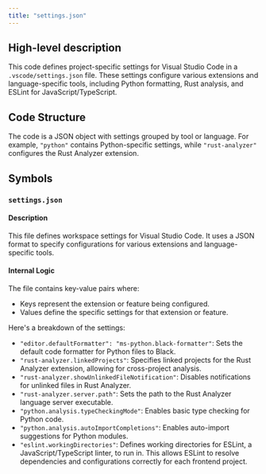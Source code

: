 ```yaml
---
title: "settings.json"
---
```


## High-level description
This code defines project-specific settings for Visual Studio Code in a `.vscode/settings.json` file. These settings configure various extensions and language-specific tools, including Python formatting, Rust analysis, and ESLint for JavaScript/TypeScript.

## Code Structure
The code is a JSON object with settings grouped by tool or language. For example, `"python"` contains Python-specific settings, while `"rust-analyzer"` configures the Rust Analyzer extension.

## Symbols
### `settings.json`
#### Description
This file defines workspace settings for Visual Studio Code. It uses a JSON format to specify configurations for various extensions and language-specific tools.

#### Internal Logic
The file contains key-value pairs where:
- Keys represent the extension or feature being configured.
- Values define the specific settings for that extension or feature.

Here's a breakdown of the settings:

- `"editor.defaultFormatter": "ms-python.black-formatter"`: Sets the default code formatter for Python files to Black.
- `"rust-analyzer.linkedProjects"`: Specifies linked projects for the Rust Analyzer extension, allowing for cross-project analysis.
- `"rust-analyzer.showUnlinkedFileNotification"`: Disables notifications for unlinked files in Rust Analyzer.
- `"rust-analyzer.server.path"`: Sets the path to the Rust Analyzer language server executable.
- `"python.analysis.typeCheckingMode"`: Enables basic type checking for Python code.
- `"python.analysis.autoImportCompletions"`: Enables auto-import suggestions for Python modules.
- `"eslint.workingDirectories"`: Defines working directories for ESLint, a JavaScript/TypeScript linter, to run in. This allows ESLint to resolve dependencies and configurations correctly for each frontend project.
